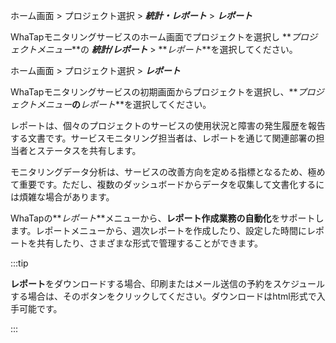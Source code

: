 <Xclude product='browser'>

ホーム画面 > プロジェクト選択 > **_統計・レポート_** > **_レポート_**

WhaTapモニタリングサービスのホーム画面でプロジェクトを選択し **_プロジェクトメニュー_**の **_統計/レポート_** > **_レポート_**を選択してください。 

</Xclude>

<InDoc product='browser'>

ホーム画面 > プロジェクト選択 > **_レポート_**

WhaTapモニタリングサービスの初期画面からプロジェクトを選択し、**_プロジェクトメニュー_**の**_レポート_**を選択してください。 

</InDoc>

レポートは、個々のプロジェクトのサービスの使用状況と障害の発生履歴を報告する文書です。サービスモニタリング担当者は、レポートを通じて関連部署の担当者とステータスを共有します。

モニタリングデータ分析は、サービスの改善方向を定める指標となるため、極めて重要です。ただし、複数のダッシュボードからデータを収集して文書化するには煩雑な場合があります。  

WhaTapの**_レポート_**メニューから、**レポート作成業務の自動化**をサポートします。レポートメニューから、週次レポートを作成したり、設定した時間にレポートを共有したり、さまざまな形式で管理することができます。

:::tip

**レポート**をダウンロードする場合、印刷またはメール送信の予約をスケジュールする場合は、そのボタンをクリックしてください。ダウンロードはhtml形式で入手可能です。

:::

